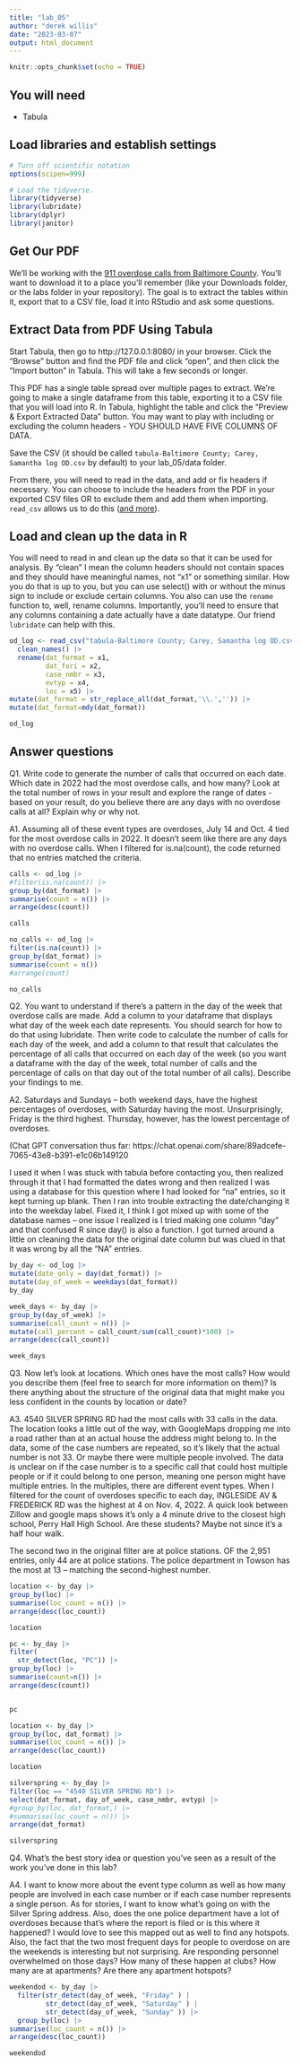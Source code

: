```yaml
---
title: "lab_05"
author: "derek willis"
date: "2023-03-07"
output: html_document
---
```


```r
knitr::opts_chunk$set(echo = TRUE)
```

## You will need

- Tabula

## Load libraries and establish settings

```r
# Turn off scientific notation
options(scipen=999)

# Load the tidyverse.
library(tidyverse)
library(lubridate)
library(dplyr)
library(janitor)

```

## Get Our PDF

We'll be working with the [911 overdose calls from Baltimore County](https://drive.google.com/file/d/1qkYuojGF_6WKFr5aNQxmewDzcKyOiJFr/view?usp=share_link). You'll want to download it to a place you'll remember (like your Downloads folder, or the labs folder in your repository). The goal is to extract the tables within it, export that to a CSV file, load it into RStudio and ask some questions.

## Extract Data from PDF Using Tabula

Start Tabula, then go to http://127.0.0.1:8080/ in your browser. Click the "Browse" button and find the PDF file and click "open", and then click the "Import button" in Tabula. This will take a few seconds or longer.

This PDF has a single table spread over multiple pages to extract. We're going to make a single dataframe from this table, exporting it to a CSV file that you will load into R. In Tabula, highlight the table and click the "Preview & Export Extracted Data" button. You may want to play with including or excluding the column headers - YOU SHOULD HAVE FIVE COLUMNS OF DATA.

Save the CSV (it should be called `tabula-Baltimore County; Carey, Samantha log OD.csv` by default) to your lab_05/data folder.

From there, you will need to read in the data, and add or fix headers if necessary. You can choose to include the headers from the PDF in your exported CSV files OR to exclude them and add them when importing. `read_csv` allows us to do this ([and more](https://readr.tidyverse.org/reference/read_delim.html)).

## Load and clean up the data in R

You will need to read in and clean up the data so that it can be used for analysis. By "clean" I mean the column headers should not contain spaces and they should have meaningful names, not "x1" or something similar. How you do that is up to you, but you can use select() with or without the minus sign to include or exclude certain columns. You also can use the `rename` function to, well, rename columns. Importantly, you'll need to ensure that any columns containing a date actually have a date datatype. Our friend `lubridate` can help with this.

```r
od_log <- read_csv("tabula-Baltimore County; Carey, Samantha log OD.csv", col_names = FALSE, show_col_types = FALSE) |>
  clean_names() |>
  rename(dat_format = x1, 
         dat_fori = x2, 
         case_nmbr = x3, 
         evtyp = x4, 
         loc = x5) |> 
mutate(dat_format = str_replace_all(dat_format,'\\.','')) |> 
mutate(dat_format=mdy(dat_format))

od_log

```

## Answer questions

Q1. Write code to generate the number of calls that occurred on each date. Which date in 2022 had the most overdose calls, and how many? Look at the total number of rows in your result and explore the range of dates - based on your result, do you believe there are any days with no overdose calls at all? Explain why or why not.

A1. Assuming all of these event types are overdoses, July 14 and Oct. 4 tied for the most overdose calls in 2022. It doesn't seem like there are any days with no overdose calls. When I filtered for is.na(count), the code returned that no entries matched the criteria.

```r
calls <- od_log |> 
#filter(is.na(count)) |> 
group_by(dat_format) |> 
summarise(count = n()) |> 
arrange(desc(count))

calls

```

```r
no_calls <- od_log |> 
filter(is.na(count)) |> 
group_by(dat_format) |> 
summarise(count = n())
#arrange(count)

no_calls
```


Q2. You want to understand if there's a pattern in the day of the week that overdose calls are made. Add a column to your dataframe that displays what day of the week each date represents. You should search for how to do that using lubridate. Then write code to calculate the number of calls for each day of the week, and add a column to that result that calculates the percentage of all calls that occurred on each day of the week (so you want a dataframe with the day of the week, total number of calls and the percentage of calls on that day out of the total number of all calls). Describe your findings to me.

A2. Saturdays and Sundays -- both weekend days, have the highest percentages of overdoses, with Saturday having the most. Unsurprisingly, Friday is the third highest. Thursday, however, has the lowest percentage of overdoses.

(Chat GPT conversation thus far: https://chat.openai.com/share/89adcefe-7065-43e8-b391-e1c06b149120

I used it when I was stuck with tabula before contacting you, then realized through it that I had formatted the dates wrong and then realized I was using a database for this question where I had looked for "na" entries, so it kept turning up blank. Then I ran into trouble extracting the date/changing it into the weekday label. Fixed it, I think I got mixed up with some of the database names -- one issue I realized is I tried making one column "day" and that confused R since day() is also a function. I got turned around a little on cleaning the data for the original date column but was clued in that it was wrong by all the "NA" entries.

```r
by_day <- od_log |> 
mutate(date_only = day(dat_format)) |> 
mutate(day_of_week = weekdays(dat_format))
by_day

```

```r
week_days <- by_day |> 
group_by(day_of_week) |> 
summarise(call_count = n()) |>
mutate(call_percent = call_count/sum(call_count)*100) |> 
arrange(desc(call_count))

week_days
```

Q3. Now let's look at locations. Which ones have the most calls? How would you describe them (feel free to search for more information on them)? Is there anything about the structure of the original data that might make you less confident in the counts by location or date?

A3. 4540 SILVER SPRING RD had the most calls with 33 calls in the data. The location looks a little out of the way, with GoogleMaps dropping me into a road rather than at an actual house the address might belong to. In the data, some of the case numbers are repeated, so it's likely that the actual number is not 33. Or maybe there were multiple people involved. The data is unclear on if the case number is to a specific call that could host multiple people or if it could belong to one person, meaning one person might have multiple entries. In the multiples, there are different event types. When I filtered for the count of overdoses specific to each day, INGLESIDE AV & FREDERICK RD was the highest at 4 on Nov. 4, 2022. A quick look between Zillow and google maps shows it's only a 4 minute drive to the closest high school, Perry Hall High School. Are these students? Maybe not since it's a half hour walk. 

The second two in the original filter are at police stations. OF the 2,951 entries, only 44 are at police stations. The police department in Towson has the most at 13 -- matching the second-highest number.
 

```r

location <- by_day |> 
group_by(loc) |> 
summarise(loc_count = n()) |>
arrange(desc(loc_count))

location
```

```r
pc <- by_day |> 
filter(
  str_detect(loc, "PC")) |> 
group_by(loc) |> 
summarise(count=n()) |> 
arrange(desc(count))


pc
```




```r

location <- by_day |> 
group_by(loc, dat_format) |> 
summarise(loc_count = n()) |>
arrange(desc(loc_count))

location
```

```r
silverspring <- by_day |> 
filter(loc == "4540 SILVER SPRING RD") |> 
select(dat_format, day_of_week, case_nmbr, evtyp) |> 
#group_by(loc, dat_format,) |> 
#summarise(loc_count = n()) |>
arrange(dat_format)

silverspring
```

Q4. What's the best story idea or question you've seen as a result of the work you've done in this lab?

A4. I want to know more about the event type column as well as how many people are involved in each case number or if each case number represents a single person. As for stories, I want to know what's going on with the Silver Spring address. Also, does the one police department have a lot of overdoses because that's where the report is filed or is this where it happened? I would love to see this mapped out as well to find any hotspots. Also, the fact that the two most frequent days for people to overdose on are the weekends is interesting but not surprising. Are responding personnel overwhelmed on those days? How many of these happen at clubs? How many are at apartments? Are there any apartment hotspots?


```r

weekendod <- by_day |> 
  filter(str_detect(day_of_week, "Friday" ) |
         str_detect(day_of_week, "Saturday" ) |
         str_detect(day_of_week, "Sunday" )) |> 
  group_by(loc) |> 
summarise(loc_count = n()) |>
arrange(desc(loc_count))

weekendod

```

